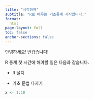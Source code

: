 ```yaml
---
title: "시작하며"
subtitle: "R로 배우는 기초통계 시작합니다."
format:
  html
page-layout: full
toc: false
anchor-sections: false
---
```


안녕하세요! 반갑습니다!

R 통계 첫 시간에 해야할 일은 다음과 같습니다.

-   R 설치

-   기초 문법 다지기

```r
x <- 1:10
```
